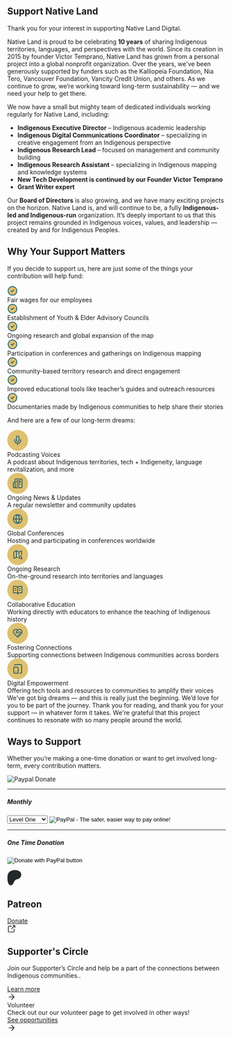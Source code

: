 ## Support Native Land

<div class="mt-4 nld-text-lg nld-text-teal-500">Thank you for your interest in supporting Native Land Digital.</div>

Native Land is proud to be celebrating **10 years** of sharing Indigenous territories, languages, and perspectives with the world. Since its creation in 2015 by founder Victor Temprano, Native Land has grown from a personal project into a global nonprofit organization. Over the years, we've been generously supported by funders such as the Kalliopeia Foundation, Nia Tero, Vancouver Foundation, Vancity Credit Union, and others. As we continue to grow, we’re working toward long-term sustainability — and we need your help to get there.

We now have a small but mighty team of dedicated individuals working regularly for Native Land, including:
- **Indigenous Executive Director** – Indigenous academic leadership
- **Indigenous Digital Communications Coordinator** – specializing in creative engagement from an Indigenous perspective
- **Indigenous Research Lead** – focused on management and community building
- **Indigenous Research Assistant** – specializing in Indigenous mapping and knowledge systems
- **New Tech Development is continued by our Founder Victor Temprano**
- **Grant Writer expert**

Our **Board of Directors** is also growing, and we have many exciting projects on the horizon.
Native Land is, and will continue to be, a fully **Indigenous-led and Indigenous-run** organization. It’s deeply important to us that this project remains grounded in Indigenous voices, values, and leadership — created by and for Indigenous Peoples.

## Why Your Support Matters

If you decide to support us, here are just some of the things your contribution will help fund:

<div className="flex items-center mt-4">
  <svg width="24" height="24" viewBox="0 0 24 24" fill="none" xmlns="http://www.w3.org/2000/svg">
    <path fill-rule="evenodd" clip-rule="evenodd" d="M12 3C7.02944 3 3 7.02944 3 12C3 16.9706 7.02944 21 12 21C16.9706 21 21 16.9706 21 12C21 7.02944 16.9706 3 12 3Z" fill="#DEC170"/>
    <path d="M14.293 9.29297C14.6835 8.90244 15.3165 8.90244 15.707 9.29297C16.0975 9.68349 16.0976 10.3165 15.707 10.707L11.707 14.707C11.3165 15.0976 10.6835 15.0975 10.293 14.707L8.29297 12.707C7.90244 12.3165 7.90244 11.6835 8.29297 11.293C8.65908 10.9269 9.23809 10.9043 9.63086 11.2246L9.70703 11.293L11 12.5859L14.293 9.29297Z" fill="#29646F"/>
    <path fill-rule="evenodd" clip-rule="evenodd" d="M12 1C18.0751 1 23 5.92487 23 12C23 18.0751 18.0751 23 12 23C5.92487 23 1 18.0751 1 12C1 5.92487 5.92487 1 12 1ZM12 3C7.02944 3 3 7.02944 3 12C3 16.9706 7.02944 21 12 21C16.9706 21 21 16.9706 21 12C21 7.02944 16.9706 3 12 3Z" fill="#29646F"/>
    </svg>
  <div className="nld-text-md ml-2.5 nld-font-noto">Fair wages for our employees</div>
</div>
<div className="flex items-center mt-1">
  <svg width="24" height="24" viewBox="0 0 24 24" fill="none" xmlns="http://www.w3.org/2000/svg">
    <path fill-rule="evenodd" clip-rule="evenodd" d="M12 3C7.02944 3 3 7.02944 3 12C3 16.9706 7.02944 21 12 21C16.9706 21 21 16.9706 21 12C21 7.02944 16.9706 3 12 3Z" fill="#DEC170"/>
    <path d="M14.293 9.29297C14.6835 8.90244 15.3165 8.90244 15.707 9.29297C16.0975 9.68349 16.0976 10.3165 15.707 10.707L11.707 14.707C11.3165 15.0976 10.6835 15.0975 10.293 14.707L8.29297 12.707C7.90244 12.3165 7.90244 11.6835 8.29297 11.293C8.65908 10.9269 9.23809 10.9043 9.63086 11.2246L9.70703 11.293L11 12.5859L14.293 9.29297Z" fill="#29646F"/>
    <path fill-rule="evenodd" clip-rule="evenodd" d="M12 1C18.0751 1 23 5.92487 23 12C23 18.0751 18.0751 23 12 23C5.92487 23 1 18.0751 1 12C1 5.92487 5.92487 1 12 1ZM12 3C7.02944 3 3 7.02944 3 12C3 16.9706 7.02944 21 12 21C16.9706 21 21 16.9706 21 12C21 7.02944 16.9706 3 12 3Z" fill="#29646F"/>
    </svg>
  <div className="nld-text-md ml-2.5 nld-font-noto">Establishment of Youth & Elder Advisory Councils</div>
</div>
<div className="flex items-center mt-1">
  <svg width="24" height="24" viewBox="0 0 24 24" fill="none" xmlns="http://www.w3.org/2000/svg">
    <path fill-rule="evenodd" clip-rule="evenodd" d="M12 3C7.02944 3 3 7.02944 3 12C3 16.9706 7.02944 21 12 21C16.9706 21 21 16.9706 21 12C21 7.02944 16.9706 3 12 3Z" fill="#DEC170"/>
    <path d="M14.293 9.29297C14.6835 8.90244 15.3165 8.90244 15.707 9.29297C16.0975 9.68349 16.0976 10.3165 15.707 10.707L11.707 14.707C11.3165 15.0976 10.6835 15.0975 10.293 14.707L8.29297 12.707C7.90244 12.3165 7.90244 11.6835 8.29297 11.293C8.65908 10.9269 9.23809 10.9043 9.63086 11.2246L9.70703 11.293L11 12.5859L14.293 9.29297Z" fill="#29646F"/>
    <path fill-rule="evenodd" clip-rule="evenodd" d="M12 1C18.0751 1 23 5.92487 23 12C23 18.0751 18.0751 23 12 23C5.92487 23 1 18.0751 1 12C1 5.92487 5.92487 1 12 1ZM12 3C7.02944 3 3 7.02944 3 12C3 16.9706 7.02944 21 12 21C16.9706 21 21 16.9706 21 12C21 7.02944 16.9706 3 12 3Z" fill="#29646F"/>
    </svg>
  <div className="nld-text-md ml-2.5 nld-font-noto">Ongoing research and global expansion of the map</div>
</div>
<div className="flex items-center mt-1">
  <svg width="24" height="24" viewBox="0 0 24 24" fill="none" xmlns="http://www.w3.org/2000/svg">
    <path fill-rule="evenodd" clip-rule="evenodd" d="M12 3C7.02944 3 3 7.02944 3 12C3 16.9706 7.02944 21 12 21C16.9706 21 21 16.9706 21 12C21 7.02944 16.9706 3 12 3Z" fill="#DEC170"/>
    <path d="M14.293 9.29297C14.6835 8.90244 15.3165 8.90244 15.707 9.29297C16.0975 9.68349 16.0976 10.3165 15.707 10.707L11.707 14.707C11.3165 15.0976 10.6835 15.0975 10.293 14.707L8.29297 12.707C7.90244 12.3165 7.90244 11.6835 8.29297 11.293C8.65908 10.9269 9.23809 10.9043 9.63086 11.2246L9.70703 11.293L11 12.5859L14.293 9.29297Z" fill="#29646F"/>
    <path fill-rule="evenodd" clip-rule="evenodd" d="M12 1C18.0751 1 23 5.92487 23 12C23 18.0751 18.0751 23 12 23C5.92487 23 1 18.0751 1 12C1 5.92487 5.92487 1 12 1ZM12 3C7.02944 3 3 7.02944 3 12C3 16.9706 7.02944 21 12 21C16.9706 21 21 16.9706 21 12C21 7.02944 16.9706 3 12 3Z" fill="#29646F"/>
    </svg>
  <div className="nld-text-md ml-2.5 nld-font-noto">Participation in conferences and gatherings on Indigenous mapping </div>
</div>
<div className="flex items-center mt-1">
  <svg width="24" height="24" viewBox="0 0 24 24" fill="none" xmlns="http://www.w3.org/2000/svg">
    <path fill-rule="evenodd" clip-rule="evenodd" d="M12 3C7.02944 3 3 7.02944 3 12C3 16.9706 7.02944 21 12 21C16.9706 21 21 16.9706 21 12C21 7.02944 16.9706 3 12 3Z" fill="#DEC170"/>
    <path d="M14.293 9.29297C14.6835 8.90244 15.3165 8.90244 15.707 9.29297C16.0975 9.68349 16.0976 10.3165 15.707 10.707L11.707 14.707C11.3165 15.0976 10.6835 15.0975 10.293 14.707L8.29297 12.707C7.90244 12.3165 7.90244 11.6835 8.29297 11.293C8.65908 10.9269 9.23809 10.9043 9.63086 11.2246L9.70703 11.293L11 12.5859L14.293 9.29297Z" fill="#29646F"/>
    <path fill-rule="evenodd" clip-rule="evenodd" d="M12 1C18.0751 1 23 5.92487 23 12C23 18.0751 18.0751 23 12 23C5.92487 23 1 18.0751 1 12C1 5.92487 5.92487 1 12 1ZM12 3C7.02944 3 3 7.02944 3 12C3 16.9706 7.02944 21 12 21C16.9706 21 21 16.9706 21 12C21 7.02944 16.9706 3 12 3Z" fill="#29646F"/>
    </svg>
  <div className="nld-text-md ml-2.5 nld-font-noto">Community-based territory research and direct engagement</div>
</div>
<div className="flex items-center mt-1">
  <svg width="24" height="24" viewBox="0 0 24 24" fill="none" xmlns="http://www.w3.org/2000/svg">
    <path fill-rule="evenodd" clip-rule="evenodd" d="M12 3C7.02944 3 3 7.02944 3 12C3 16.9706 7.02944 21 12 21C16.9706 21 21 16.9706 21 12C21 7.02944 16.9706 3 12 3Z" fill="#DEC170"/>
    <path d="M14.293 9.29297C14.6835 8.90244 15.3165 8.90244 15.707 9.29297C16.0975 9.68349 16.0976 10.3165 15.707 10.707L11.707 14.707C11.3165 15.0976 10.6835 15.0975 10.293 14.707L8.29297 12.707C7.90244 12.3165 7.90244 11.6835 8.29297 11.293C8.65908 10.9269 9.23809 10.9043 9.63086 11.2246L9.70703 11.293L11 12.5859L14.293 9.29297Z" fill="#29646F"/>
    <path fill-rule="evenodd" clip-rule="evenodd" d="M12 1C18.0751 1 23 5.92487 23 12C23 18.0751 18.0751 23 12 23C5.92487 23 1 18.0751 1 12C1 5.92487 5.92487 1 12 1ZM12 3C7.02944 3 3 7.02944 3 12C3 16.9706 7.02944 21 12 21C16.9706 21 21 16.9706 21 12C21 7.02944 16.9706 3 12 3Z" fill="#29646F"/>
    </svg>
  <div className="nld-text-md ml-2.5 nld-font-noto">Improved educational tools like teacher’s guides and outreach resources</div>
</div>
<div className="flex items-center mt-1">
  <svg width="24" height="24" viewBox="0 0 24 24" fill="none" xmlns="http://www.w3.org/2000/svg">
    <path fill-rule="evenodd" clip-rule="evenodd" d="M12 3C7.02944 3 3 7.02944 3 12C3 16.9706 7.02944 21 12 21C16.9706 21 21 16.9706 21 12C21 7.02944 16.9706 3 12 3Z" fill="#DEC170"/>
    <path d="M14.293 9.29297C14.6835 8.90244 15.3165 8.90244 15.707 9.29297C16.0975 9.68349 16.0976 10.3165 15.707 10.707L11.707 14.707C11.3165 15.0976 10.6835 15.0975 10.293 14.707L8.29297 12.707C7.90244 12.3165 7.90244 11.6835 8.29297 11.293C8.65908 10.9269 9.23809 10.9043 9.63086 11.2246L9.70703 11.293L11 12.5859L14.293 9.29297Z" fill="#29646F"/>
    <path fill-rule="evenodd" clip-rule="evenodd" d="M12 1C18.0751 1 23 5.92487 23 12C23 18.0751 18.0751 23 12 23C5.92487 23 1 18.0751 1 12C1 5.92487 5.92487 1 12 1ZM12 3C7.02944 3 3 7.02944 3 12C3 16.9706 7.02944 21 12 21C16.9706 21 21 16.9706 21 12C21 7.02944 16.9706 3 12 3Z" fill="#29646F"/>
    </svg>
  <div className="nld-text-md ml-2.5 nld-font-noto">Documentaries made by Indigenous communities to help share their stories</div>
</div>

And here are a few of our long-term dreams:
<div className="flex items-center mt-4">
  <svg width="48" height="48" viewBox="0 0 48 48" fill="none" xmlns="http://www.w3.org/2000/svg">
    <rect width="48" height="48" rx="24" fill="#DEC170"/>
    <path d="M31 21C31.5523 21 32 21.4477 32 22V24C32 26.1217 31.1575 28.1569 29.6572 29.6572C28.3947 30.9198 26.7529 31.7137 25 31.9346V34C25 34.5523 24.5523 35 24 35C23.4477 35 23 34.5523 23 34V31.9346C21.247 31.7138 19.6053 30.9198 18.3428 29.6572C16.9362 28.2507 16.1078 26.3739 16.0098 24.3965L16 24V22C16 21.4477 16.4477 21 17 21C17.5523 21 18 21.4477 18 22V24L18.0078 24.2979C18.0815 25.7807 18.703 27.1874 19.7578 28.2422C20.883 29.3674 22.4087 30 24 30L24.2979 29.9922C25.7807 29.9185 27.1874 29.297 28.2422 28.2422C29.297 27.1874 29.9185 25.7807 29.9922 24.2979L30 24V22C30 21.4477 30.4477 21 31 21ZM24 13C26.2091 13 28 14.7909 28 17V24C28 26.2091 26.2091 28 24 28C21.7909 28 20 26.2091 20 24V17C20 14.7909 21.7909 13 24 13ZM24 15C22.8954 15 22 15.8954 22 17V24C22 25.1046 22.8954 26 24 26C25.1046 26 26 25.1046 26 24V17C26 15.8954 25.1046 15 24 15Z" fill="#29646F"/>
  </svg>
  <div className="ml-4">
    <div className="nld-text-md font-semibold nld-text-teal-500">Podcasting Voices</div>
    <div className="nld-text-sm nld-text-grey-500">A podcast about Indigenous territories, tech + Indigeneity, language revitalization, and more</div>
  </div>
</div>
<div className="flex items-center mt-4">
  <svg width="48" height="48" viewBox="0 0 48 48" fill="none" xmlns="http://www.w3.org/2000/svg">
    <rect width="48" height="48" rx="24" fill="#DEC170"/>
    <path d="M27 29C27.5523 29 28 29.4477 28 30C28 30.5523 27.5523 31 27 31H22C21.4477 31 21 30.5523 21 30C21 29.4477 21.4477 29 22 29H27Z" fill="#29646F"/>
    <path d="M30 25C30.5523 25 31 25.4477 31 26C31 26.5523 30.5523 27 30 27H22C21.4477 27 21 26.5523 21 26C21 25.4477 21.4477 25 22 25H30Z" fill="#29646F"/>
    <path fill-rule="evenodd" clip-rule="evenodd" d="M29 17C30.1046 17 31 17.8954 31 19V21C31 22.1046 30.1046 23 29 23H23C21.8954 23 21 22.1046 21 21V19C21 17.8954 21.8954 17 23 17H29ZM23 21H29V19H23V21Z" fill="#29646F"/>
    <path fill-rule="evenodd" clip-rule="evenodd" d="M32 13C32.7957 13 33.5585 13.3163 34.1211 13.8789C34.6837 14.4415 35 15.2044 35 16V32C35 32.7957 34.6837 33.5585 34.1211 34.1211C33.5585 34.6837 32.7957 35 32 35H16C15.2044 35 14.4415 34.6837 13.8789 34.1211C13.3163 33.5585 13 32.7957 13 32V23C13 22.2044 13.3163 21.4415 13.8789 20.8789C14.4415 20.3163 15.2044 20 16 20H17V16C17 15.2044 17.3163 14.4415 17.8789 13.8789C18.4415 13.3163 19.2044 13 20 13H32ZM16 22C15.7348 22 15.4805 22.1054 15.293 22.293C15.1054 22.4805 15 22.7348 15 23V32C15 32.2652 15.1054 32.5195 15.293 32.707C15.4805 32.8946 15.7348 33 16 33C16.2652 33 16.5195 32.8946 16.707 32.707C16.8946 32.5195 17 32.2652 17 32V22H16ZM20 15C19.7348 15 19.4805 15.1054 19.293 15.293C19.1054 15.4805 19 15.7348 19 16V32C19 32.3444 18.937 32.6814 18.8242 33H32C32.2652 33 32.5195 32.8946 32.707 32.707C32.8946 32.5195 33 32.2652 33 32V16C33 15.7348 32.8946 15.4805 32.707 15.293C32.5195 15.1054 32.2652 15 32 15H20Z" fill="#29646F"/>
  </svg>
  <div className="ml-4">
    <div className="nld-text-md font-semibold nld-text-teal-500">Ongoing News & Updates</div>
    <div className="nld-text-sm nld-text-grey-500">A regular newsletter and community updates</div>
  </div>
</div>
<div className="flex items-center mt-4">
  <svg width="48" height="48" viewBox="0 0 48 48" fill="none" xmlns="http://www.w3.org/2000/svg">
    <rect width="48" height="48" rx="24" fill="#DEC170"/>
    <path d="M24 13C30.0751 13 35 17.9249 35 24C35 30.0751 30.0751 35 24 35C17.9249 35 13 30.0751 13 24C13 17.9249 17.9249 13 24 13ZM15.0566 25C15.4675 28.7159 18.1395 31.748 21.667 32.6924C20.1254 30.4163 19.2116 27.7618 19.0332 25H15.0566ZM28.9668 25C28.7884 27.762 27.8738 30.4162 26.332 32.6924C29.86 31.7483 32.5325 28.7162 32.9434 25H28.9668ZM21.0391 25C21.2425 27.7381 22.2753 30.3489 24 32.4834C25.7246 30.3489 26.7565 27.738 26.96 25H21.0391ZM21.666 15.3066C18.1388 16.2512 15.4675 19.2843 15.0566 23H19.0332C19.2117 20.2381 20.1243 17.5828 21.666 15.3066ZM24 15.5156C22.2751 17.6502 21.2435 20.2617 21.04 23H26.9609C26.7575 20.2616 25.7249 17.6502 24 15.5156ZM26.333 15.3066C27.8749 17.5829 28.7883 20.2379 28.9668 23H32.9434C32.5325 19.284 29.8607 16.251 26.333 15.3066Z" fill="#29646F"/>
  </svg>
  <div className="ml-4">
    <div className="nld-text-md font-semibold nld-text-teal-500">Global Conferences</div>
    <div className="nld-text-sm nld-text-grey-500">Hosting and participating in conferences worldwide</div>
  </div>
</div>
<div className="flex items-center mt-4">
  <svg width="48" height="48" viewBox="0 0 48 48" fill="none" xmlns="http://www.w3.org/2000/svg">
    <rect width="48" height="48" rx="24" fill="#DEC170"/>
    <path fill-rule="evenodd" clip-rule="evenodd" d="M30 26C32.2091 26 34 27.7909 34 30C34 30.7417 33.7972 31.4358 33.4453 32.0312L34.707 33.293L34.7754 33.3682C35.0959 33.7609 35.0732 34.3409 34.707 34.707C34.3409 35.0732 33.7609 35.0959 33.3682 34.7754L33.293 34.707L32.0313 33.4453C31.4358 33.7971 30.7418 34 30 34C27.7909 34 26 32.2091 26 30C26 27.7909 27.7909 26 30 26ZM30 28C28.8954 28 28 28.8954 28 30C28 31.1046 28.8954 32 30 32C30.4806 32 30.9207 31.8294 31.2656 31.5469C31.3019 31.4923 31.3445 31.4407 31.3926 31.3926C31.4407 31.3445 31.4923 31.3019 31.5469 31.2656C31.8294 30.9207 32 30.4806 32 30C32 28.8954 31.1046 28 30 28Z" fill="#29646F"/>
    <path fill-rule="evenodd" clip-rule="evenodd" d="M21 14.2363C21.4654 14.2363 21.9245 14.3447 22.3408 14.5527L26.5527 16.6592C26.6889 16.7272 26.8391 16.7623 26.9912 16.7637H27.0078C27.16 16.7625 27.3101 16.7271 27.4463 16.6592L31.1055 14.8291C31.4105 14.6767 31.7502 14.6046 32.0908 14.6201C32.4315 14.6356 32.7628 14.7375 33.0527 14.917C33.3426 15.0965 33.5823 15.3475 33.7481 15.6455C33.9135 15.9431 34.0002 16.2786 34 16.6191V24C33.9999 24.5522 33.5522 25 33 25C32.4478 25 32.0002 24.5522 32 24V16.6172L28.3418 18.4473L28.3408 18.4482C28.2301 18.5035 28.116 18.5507 28 18.5918V24L27.9951 24.1016C27.9441 24.606 27.5179 25 27 25C26.4821 25 26.0559 24.606 26.0049 24.1016L26 24V18.5918C25.884 18.5507 25.7699 18.5035 25.6592 18.4482L22 16.6172V29.4082C22.1162 29.4493 22.23 29.4983 22.3408 29.5537L23.4463 30.1055C23.9404 30.3521 24.1412 30.9531 23.8945 31.4473C23.6632 31.9099 23.1212 32.1155 22.6475 31.9365L22.5537 31.8945L21.4473 31.3428C21.3085 31.2734 21.1552 31.2373 21 31.2373C20.8449 31.2373 20.6915 31.2725 20.5527 31.3418L16.8945 33.1729C16.5894 33.3252 16.249 33.3974 15.9082 33.3818C15.5675 33.3662 15.2362 33.2636 14.9463 33.084C14.6563 32.9042 14.4166 32.6528 14.251 32.3545C14.0854 32.0562 13.9992 31.7201 14 31.3789V18.6182L14.0049 18.4785C14.0276 18.156 14.1281 17.8426 14.2988 17.5664C14.494 17.2509 14.7736 16.9961 15.1055 16.8301L19.6592 14.5527L19.8174 14.4795C20.1905 14.3194 20.5928 14.2363 21 14.2363ZM16 18.6182V31.3838L19.6592 29.5537L19.8174 29.4805C19.8775 29.4547 19.9385 29.4309 20 29.4092V16.6172L16 18.6182Z" fill="#29646F"/>
  </svg>
  <div className="ml-4">
    <div className="nld-text-md font-semibold nld-text-teal-500">Ongoing Research</div>
    <div className="nld-text-sm nld-text-grey-500">On-the-ground research into territories and languages</div>
  </div>
</div>
<div className="flex items-center mt-4">
  <svg width="48" height="48" viewBox="0 0 48 48" fill="none" xmlns="http://www.w3.org/2000/svg">
    <rect width="48" height="48" rx="24" fill="#DEC170"/>
    <path d="M20 23C20.5523 23 21 23.4477 21 24C21 24.5523 20.5523 25 20 25H18C17.4477 25 17 24.5523 17 24C17 23.4477 17.4477 23 18 23H20Z" fill="#29646F"/>
    <path d="M20 19C20.5523 19 21 19.4477 21 20C21 20.5523 20.5523 21 20 21H18C17.4477 21 17 20.5523 17 20C17 19.4477 17.4477 19 18 19H20Z" fill="#29646F"/>
    <path d="M30 23C30.5523 23 31 23.4477 31 24C31 24.5523 30.5523 25 30 25H28C27.4477 25 27 24.5523 27 24C27 23.4477 27.4477 23 28 23H30Z" fill="#29646F"/>
    <path d="M30 19C30.5523 19 31 19.4477 31 20C31 20.5523 30.5523 21 30 21H28C27.4477 21 27 20.5523 27 20C27 19.4477 27.4477 19 28 19H30Z" fill="#29646F"/>
    <path fill-rule="evenodd" clip-rule="evenodd" d="M20 14C21.3261 14 22.5975 14.5272 23.5352 15.4648C23.7036 15.6333 23.8587 15.8126 24 16.001C24.1413 15.8126 24.2964 15.6333 24.4648 15.4648C25.4025 14.5272 26.6739 14 28 14H33C33.5304 14 34.039 14.2109 34.4141 14.5859C34.7891 14.961 35 15.4696 35 16V29C35 29.5304 34.7891 30.039 34.4141 30.4141C34.039 30.7891 33.5304 31 33 31H27C26.4696 31 25.961 31.2109 25.5859 31.5859C25.2109 31.961 25 32.4696 25 33C25 33.5523 24.5523 34 24 34C23.4477 34 23 33.5523 23 33C23 32.4696 22.7891 31.961 22.4141 31.5859C22.0858 31.2577 21.6553 31.0551 21.1973 31.0098L21 31H15C14.4696 31 13.961 30.7891 13.5859 30.4141C13.2109 30.039 13 29.5304 13 29V16C13 15.4696 13.2109 14.961 13.5859 14.5859C13.961 14.2109 14.4696 14 15 14H20ZM15 29H21C21.7085 29 22.397 29.1887 23 29.5371V19C23 18.2044 22.6837 17.4415 22.1211 16.8789C21.5585 16.3163 20.7956 16 20 16H15V29ZM28 16C27.2044 16 26.4415 16.3163 25.8789 16.8789C25.3163 17.4415 25 18.2044 25 19V29.5371C25.603 29.1887 26.2915 29 27 29H33V16H28Z" fill="#29646F"/>
  </svg>
  <div className="ml-4">
    <div className="nld-text-md font-semibold nld-text-teal-500">Collaborative Education</div>
    <div className="nld-text-sm nld-text-grey-500">Working directly with educators to enhance the teaching of Indigenous history</div>
  </div>
</div>
<div className="flex items-center mt-4">
  <svg width="48" height="48" viewBox="0 0 48 48" fill="none" xmlns="http://www.w3.org/2000/svg">
    <rect width="48" height="48" rx="24" fill="#DEC170"/>
    <path fill-rule="evenodd" clip-rule="evenodd" d="M28.5 14C30.2239 14 31.8777 14.6843 33.0967 15.9033C34.3157 17.1223 35 18.7761 35 20.5C35 21.9885 34.4641 23.2598 33.7383 24.3457C33.7113 24.3953 33.6796 24.4427 33.6436 24.4883C33.0524 25.3405 32.3495 26.0752 31.7061 26.7061L31.707 26.707L24.707 33.707C24.3165 34.0976 23.6835 34.0976 23.293 33.707L16.3047 26.7188C14.7991 25.2633 13 23.253 13 20.5C13 18.7761 13.6843 17.1223 14.9033 15.9033C16.1223 14.6843 17.7761 14 19.5 14C20.4802 14 21.3734 14.14 22.2471 14.5205C22.8603 14.7876 23.4318 15.1612 24 15.6416C24.5682 15.1612 25.1397 14.7876 25.7529 14.5205C26.6266 14.14 27.5198 14 28.5 14ZM19.5 16C18.3065 16 17.1623 16.4744 16.3184 17.3184C15.4744 18.1623 15 19.3065 15 20.5C15 22.116 15.9195 23.4583 17.1504 24.7363L24 31.5859L25.5859 30L24.293 28.707C23.9025 28.3165 23.9025 27.6835 24.293 27.293C24.6835 26.9024 25.3165 26.9025 25.707 27.293L27 28.5859L28.5859 27L27.293 25.707C26.9025 25.3165 26.9025 24.6835 27.293 24.293C27.6835 23.9024 28.3165 23.9025 28.707 24.293L30 25.5859L30.2998 25.2861C30.7333 24.8614 31.1411 24.4331 31.5039 23.9961L29.2314 21.9541L29.2275 21.9502C28.8928 21.6467 28.4568 21.4786 28.0049 21.4785C27.5549 21.4786 27.1193 21.6441 26.7852 21.9453L26.7861 21.9463L24.7158 23.8467L24.707 23.8545C23.4471 24.9839 21.5328 24.9478 20.332 23.7471L20.333 23.7461C20.0377 23.4521 19.8018 23.1035 19.6416 22.7188C19.4809 22.3327 19.3984 21.9182 19.3984 21.5C19.3984 21.0818 19.4809 20.6673 19.6416 20.2812C19.8023 19.8953 20.0383 19.5446 20.335 19.25L22.5488 17.0352C22.1608 16.7259 21.8014 16.5083 21.4482 16.3545C20.8869 16.11 20.2798 16 19.5 16ZM28.5 16C27.7202 16 27.1131 16.11 26.5518 16.3545C25.984 16.6018 25.4 17.0141 24.707 17.707L21.7441 20.6699C21.6347 20.7786 21.5476 20.9084 21.4883 21.0508C21.4291 21.1931 21.3984 21.3458 21.3984 21.5C21.3984 21.6542 21.4291 21.8069 21.4883 21.9492C21.5476 22.0916 21.6347 22.2214 21.7441 22.3301L21.7471 22.333C22.1862 22.7719 22.8921 22.7954 23.3721 22.3652L25.4336 20.4736L25.4375 20.4697C26.1403 19.8321 27.056 19.4786 28.0049 19.4785C28.9519 19.4786 29.8652 19.8306 30.5674 20.4658L32.6006 22.293C32.8517 21.7276 33 21.1354 33 20.5C33 19.3065 32.5256 18.1623 31.6816 17.3184C30.8377 16.4744 29.6935 16 28.5 16Z" fill="#29646F"/>
  </svg>
  <div className="ml-4">
    <div className="nld-text-md font-semibold nld-text-teal-500">Fostering Connections</div>
    <div className="nld-text-sm nld-text-grey-500">Supporting connections between Indigenous communities across borders</div>
  </div>
</div>
<div className="flex items-center mt-4">
  <svg width="48" height="48" viewBox="0 0 48 48" fill="none" xmlns="http://www.w3.org/2000/svg">
    <rect width="48" height="48" rx="24" fill="#DEC170"/>
    <path d="M20.0098 29C20.5621 29 21.0098 29.4477 21.0098 30C21.0098 30.5523 20.5621 31 20.0098 31H20C19.4477 31 19 30.5523 19 30C19 29.4477 19.4477 29 20 29H20.0098Z" fill="#29646F"/>
    <path fill-rule="evenodd" clip-rule="evenodd" d="M23 19C24.6569 19 26 20.3431 26 22V32C26 33.6569 24.6569 35 23 35H17C15.3431 35 14 33.6569 14 32V22C14 20.3431 15.3431 19 17 19H23ZM17 21C16.4477 21 16 21.4477 16 22V32C16 32.5523 16.4477 33 17 33H23C23.5523 33 24 32.5523 24 32V22C24 21.4477 23.5523 21 23 21H17Z" fill="#29646F"/>
    <path d="M31 13C31.7957 13 32.5585 13.3163 33.1211 13.8789C33.6837 14.4415 34 15.2044 34 16V32C34 32.7957 33.6837 33.5585 33.1211 34.1211C32.5585 34.6837 31.7957 35 31 35H28.5996C28.0475 34.9998 27.5996 34.5522 27.5996 34C27.5996 33.4478 28.0475 33.0002 28.5996 33H31C31.2652 33 31.5195 32.8946 31.707 32.707C31.8946 32.5195 32 32.2652 32 32V16C32 15.7348 31.8946 15.4805 31.707 15.293C31.5195 15.1054 31.2652 15 31 15H19C18.7348 15 18.4805 15.1054 18.293 15.293C18.1054 15.4805 18 15.7348 18 16C18 16.5523 17.5523 17 17 17C16.4477 17 16 16.5523 16 16C16 15.2044 16.3163 14.4415 16.8789 13.8789C17.4415 13.3163 18.2044 13 19 13H31Z" fill="#29646F"/>
  </svg>
  <div className="ml-4">
    <div className="nld-text-md font-semibold nld-text-teal-500">Digital Empowerment</div>
    <div className="nld-text-sm nld-text-grey-500">Offering tech tools and resources to communities to amplify their voices</div>
  </div>
</div>

<div class="mt-4 nld-text-lg nld-text-teal-500">We’ve got big dreams — and this is really just the beginning. We’d love for you to be part of the journey. Thank you for reading, and thank you for your support — in whatever form it takes. We're grateful that this project continues to resonate with so many people around the world.</div>

## Ways to Support 

Whether you’re making a one-time donation or want to get involved long-term, every contribution matters.

<div className="grid grid-cols-2 gap-8 m-auto mt-8">
  <div className="nld-bg-teal-500 rounded-xl">
    <div className="w-full m-4">
      <img style={{ margin : '0 auto'}} src="https://d75cfcm8x0ifj.cloudfront.net/paypal-donate.png" alt="Paypal Donate" />
    </div>
    <hr className="border-whit w-5/6 m-auto my-4" />
    <div>
      <form className="text-center" action="https://www.paypal.com/cgi-bin/webscr" method="post" target="_top">
          <input name="cmd" type="hidden" value="_s-xclick" />
          <input name="hosted_button_id" type="hidden" value="Y88A8B6GCV6S2" />
          <input name="on0" type="hidden" value="Supporter Levels" />
          <h5 className="nld-text-lg font-semibold text-white">Monthly</h5>
          <select className="my-2.5 text-sm capitalize h-12 border border-gray-300 text-gray-600 text-base rounded-lg block w-5/6 m-auto py-2.5 px-4 focus:outline-none" name="os0">
            <option value="Level One">Level One</option>
            <option value="Level Two">Level Two</option>
            <option value="Level Three">Level Three</option>
          </select>
          <input name="currency_code" type="hidden" value="USD" />
          <input className="mt-4" alt="PayPal - The safer, easier way to pay online!" name="submit" src="https://www.paypalobjects.com/en_US/i/btn/btn_subscribeCC_LG.gif" type="image" />
          <img src="https://www.paypalobjects.com/en_US/i/scr/pixel.gif" alt="" />
      </form>
    </div>
    <hr className="border-whit w-5/6 m-auto my-4" />
    <div>
      <form className="text-center" action="https://www.paypal.com/donate?hosted_button_id=NPGUNMQBBRNFJ" method="post" target="_top">
        <h5 className="nld-text-lg font-semibold text-white">One Time Donation</h5>
        <input name="hosted_button_id" type="hidden" value="Y4VQ7Q5LH9SS2" />
        <input className="mt-4" title="PayPal - The safer, easier way to pay online!" alt="Donate with PayPal button" name="submit" src="https://www.paypalobjects.com/en_US/i/btn/btn_donateCC_LG.gif" type="image" />
        <img src="https://www.paypal.com/en_CA/i/scr/pixel.gif" alt="" />
      </form>
    </div>
  </div>
  <div>
    <div className="nld-bg-green-500 rounded-lg p-8">
      <div className="flex items-center">
        <svg width="33" height="36" viewBox="0 0 33 36" fill="none" xmlns="http://www.w3.org/2000/svg">
          <path d="M32.1623 10.503C32.1623 6.01731 28.6923 2.36429 24.6352 1.04813C19.5905 -0.590355 12.9443 -0.348611 8.11314 1.93452C2.26768 4.70115 0.452653 10.7716 0.372578 16.8421C0.319195 21.8112 0.799645 34.946 8.16652 35.0266C13.6383 35.1071 14.439 28.016 16.9747 24.6047C18.7631 22.1873 21.0852 21.4889 23.9412 20.7905C28.8525 19.5818 32.1889 15.6871 32.1623 10.5299V10.503Z" fill="#23282B"/>
        </svg>
        <h2 className="uppercase nld-font-h3 text-black ml-4 mb-2.5">Patreon</h2>
      </div>
      <div className="mt-4">
        <a className="rounded-full border border-black px-4 py-2.5 items-center inline-flex" href="https://www.patreon.com/nativeland">
          <div className="text-black">Donate</div>
          <svg className="ml-2.5 inline" width="20" height="20" viewBox="0 0 20 20" fill="none" xmlns="http://www.w3.org/2000/svg">
            <path d="M9.16699 3.33301C9.62708 3.33318 10 3.70686 10 4.16699C9.99982 4.62697 9.62697 4.99982 9.16699 5H4.16699C3.94598 5 3.73343 5.08786 3.57715 5.24414C3.42105 5.40033 3.33309 5.61219 3.33301 5.83301V15.833C3.33301 16.054 3.42087 16.2666 3.57715 16.4229C3.73343 16.5791 3.94598 16.667 4.16699 16.667H14.167C14.3878 16.6669 14.5997 16.579 14.7559 16.4229C14.9121 16.2666 15 16.054 15 15.833V10.833C15.0002 10.373 15.373 10.0002 15.833 10C16.2931 10 16.6668 10.3729 16.667 10.833V15.833C16.667 16.4959 16.4032 17.1318 15.9346 17.6006C15.4658 18.0693 14.8299 18.3329 14.167 18.333H4.16699C3.50395 18.333 2.86825 18.0694 2.39941 17.6006C1.93057 17.1317 1.66699 16.496 1.66699 15.833V5.83301C1.66708 5.17008 1.93065 4.53419 2.39941 4.06543C2.86822 3.59679 3.5041 3.33301 4.16699 3.33301H9.16699ZM17.5 1.66699C17.5419 1.66699 17.5828 1.67176 17.623 1.67773C17.637 1.67982 17.6512 1.6808 17.665 1.68359C17.6796 1.68652 17.6937 1.69066 17.708 1.69434C17.7184 1.69701 17.729 1.69907 17.7393 1.70215C17.7525 1.70612 17.7653 1.71121 17.7783 1.71582C17.8917 1.75596 17.9982 1.82044 18.0889 1.91113C18.1188 1.94103 18.1455 1.97286 18.1699 2.00586C18.1782 2.01712 18.1866 2.02835 18.1943 2.04004C18.2322 2.09711 18.2618 2.15785 18.2842 2.2207C18.2888 2.23367 18.2939 2.24651 18.2979 2.25977C18.3093 2.29789 18.3164 2.33686 18.3223 2.37598C18.3283 2.41653 18.333 2.45776 18.333 2.5V7.5C18.333 7.96024 17.9602 8.33301 17.5 8.33301C17.0398 8.33301 16.667 7.96024 16.667 7.5V4.51074L10.5889 10.5889C10.2634 10.9143 9.73656 10.9143 9.41113 10.5889C9.08572 10.2634 9.08573 9.73657 9.41113 9.41113L15.4893 3.33301H12.5C12.0398 3.33301 11.667 2.96024 11.667 2.5C11.667 2.03976 12.0398 1.66699 12.5 1.66699H17.5Z" fill="#23282B"/>
          </svg>
        </a>
      </div>
    </div>
    <div className="nld-bg-yellow-500 rounded-lg p-8 mt-4">
      <h2 className="nld-font-h3 text-black">Supporter's Circle</h2>
      <p className="mt-4 text-black nld-font-lg">Join our Supporter’s Circle and help be a part of the connections between Indigenous communities..</p>
      <div className="mt-4">
        <a className="rounded-full border border-black px-4 py-2.5 items-center inline-flex" href="/support/supporters-circle">
          <div className="text-black">Learn more</div>
          <svg className="ml-2.5 inline" width="20" height="20" viewBox="0 0 20 20" fill="none" xmlns="http://www.w3.org/2000/svg">
            <path d="M9.41073 3.57757C9.73616 3.25214 10.2637 3.25214 10.5891 3.57757L16.4224 9.41091C16.4623 9.45075 16.4979 9.49471 16.5291 9.54193C16.5497 9.57317 16.5676 9.60561 16.5836 9.63877C16.6017 9.67643 16.6176 9.71541 16.63 9.75596C16.6351 9.77287 16.6389 9.79009 16.643 9.80723C16.6577 9.86919 16.6666 9.93364 16.6666 10.0001C16.6666 10.0693 16.6564 10.136 16.6405 10.2003C16.6371 10.2144 16.6342 10.2287 16.63 10.2426C16.6175 10.2834 16.6018 10.3227 16.5836 10.3606C16.5669 10.3953 16.5476 10.4289 16.5258 10.4615C16.5153 10.4772 16.5039 10.4922 16.4924 10.5071C16.4707 10.5353 16.4483 10.5635 16.4224 10.5893L10.5891 16.4226C10.2637 16.748 9.73614 16.748 9.41073 16.4226C9.08531 16.0972 9.08535 15.5697 9.41073 15.2442L13.8215 10.8334H4.16659C3.70637 10.8334 3.33329 10.4603 3.33325 10.0001C3.33325 9.53986 3.70635 9.16677 4.16659 9.16677H13.8215L9.41073 4.75596C9.08531 4.43054 9.08535 3.90302 9.41073 3.57757Z" fill="#23282B"/>
          </svg>
        </a>
      </div>
    </div>
  </div>
</div>

<div className="nld-bg-grey-50 p-4 mt-4 rounded-xl">
  <div className="nld-font-h5 uppercase nld-text-teal-500">Volunteer</div>
  Check out our our volunteer page to get involved in other ways!
  <a className="rounded-full border border-black px-4 py-2.5 items-center inline-flex mt-4" href="https://native-land.ca/how-to-contribute/jobs">
    <div className="nld-text-grey-500">See opportunities</div>
    <svg className="ml-2.5 inline" width="20" height="20" viewBox="0 0 20 20" fill="none" xmlns="http://www.w3.org/2000/svg">
      <path d="M9.41073 3.57757C9.73616 3.25214 10.2637 3.25214 10.5891 3.57757L16.4224 9.41091C16.4623 9.45075 16.4979 9.49471 16.5291 9.54193C16.5497 9.57317 16.5676 9.60561 16.5836 9.63877C16.6017 9.67643 16.6176 9.71541 16.63 9.75596C16.6351 9.77287 16.6389 9.79009 16.643 9.80723C16.6577 9.86919 16.6666 9.93364 16.6666 10.0001C16.6666 10.0693 16.6564 10.136 16.6405 10.2003C16.6371 10.2144 16.6342 10.2287 16.63 10.2426C16.6175 10.2834 16.6018 10.3227 16.5836 10.3606C16.5669 10.3953 16.5476 10.4289 16.5258 10.4615C16.5153 10.4772 16.5039 10.4922 16.4924 10.5071C16.4707 10.5353 16.4483 10.5635 16.4224 10.5893L10.5891 16.4226C10.2637 16.748 9.73614 16.748 9.41073 16.4226C9.08531 16.0972 9.08535 15.5697 9.41073 15.2442L13.8215 10.8334H4.16659C3.70637 10.8334 3.33329 10.4603 3.33325 10.0001C3.33325 9.53986 3.70635 9.16677 4.16659 9.16677H13.8215L9.41073 4.75596C9.08531 4.43054 9.08535 3.90302 9.41073 3.57757Z" fill="#23282B"/>
    </svg>
  </a>
</div>
